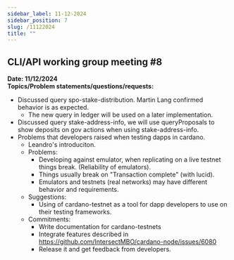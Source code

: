 ```yaml
---
sidebar_label: 11-12-2024
sidebar_position: 7
slug: /11122024
title: ""
---
```

## CLI/API working group meeting #8
**Date: 11/12/2024**  
**Topics/Problem statements/questions/requests:**

- Discussed query spo-stake-distribution. Martin Lang confirmed behavior is as expected.
  - The new query in ledger will be used on a later implementation. 
- Discussed query stake-address-info, we will use queryProposals to show deposits on gov actions when using stake-address-info. 
- Problems that developers raised when testing dapps in cardano. 
  - Leandro's introduciton. 
  - Problems: 
    - Developing against emulator, when replicating on a live testnet things break. (Reliability of emulators).
    - Things usually break on "Transaction complete" (with lucid). 
    - Emulators and testnets (real networks) may have different behavior and requirements. 
  - Suggestions: 
    - Using of cardano-testnet as a tool for dapp developers to use on their testing frameworks.
  - Commitments: 
    - Write documentation for cardano-testnets
    - Integrate features described in https://github.com/IntersectMBO/cardano-node/issues/6080
    - Release it and get feedback from developers.
   





